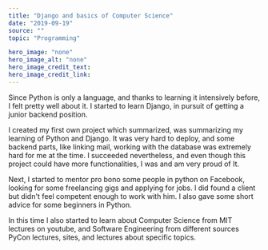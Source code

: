 ---
title: "Django and basics of Computer Science"
date: "2019-09-19"
source: ""
topic: "Programming"

hero_image: "none"
hero_image_alt: "none"
hero_image_credit_text: 
hero_image_credit_link: 
---

Since Python is only a language, and thanks to learning it intensively before, I felt pretty well
about it. I started to learn Django, in pursuit
of getting a junior backend position.

I created my first own project which summarized,
was summarizing my learning of Python and Django.
It was very hard to deploy, and some backend parts, like
linking mail, working with the database was extremely hard
for me at the time. I succeeded nevertheless, and even though
this project could have more functionalities, I was and am
very proud of It.

Next, I started to mentor pro bono some people in python on 
Facebook, looking for some freelancing gigs and applying for jobs.
I did found a client but didn't feel competent enough to work with him. I also gave some short advice for some beginners in
Python.

In this time I also started to learn about Computer Science from
MIT lectures on youtube, and Software Engineering from different sources
PyCon lectures, sites, and lectures about specific topics.